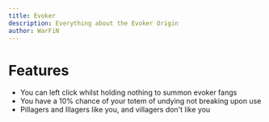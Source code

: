 ```yaml
---
title: Evoker
description: Everything about the Evoker Origin
author: WarFiN
---
```


# Features

- You can left click whilst holding nothing to summon evoker fangs
- You have a 10% chance of your totem of undying not breaking upon use
- Pillagers and Illagers like you, and villagers don't like you